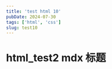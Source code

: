 ---
title: 'test html 10'
pubDate: 2024-07-30
tags: ['html', 'css']
slug: test10
---

# html_test2 mdx 标题